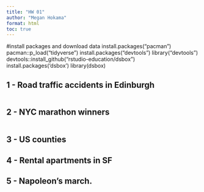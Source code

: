 ```yaml
---
title: "HW 01"
author: "Megan Hokama"
format: html
toc: true
---
```

#install packages and download data
install.packages("pacman")
pacman::p_load("tidyverse")
install.packages("devtools")
library("devtools")
devtools::install_github("rstudio-education/dsbox")
install.packages('dsbox')
library(dsbox)

## 1 - Road traffic accidents in Edinburgh
```r

```


## 2 - NYC marathon winners

```r

```

## 3 - US counties


## 4 - Rental apartments in SF


## 5 - Napoleon’s march.
